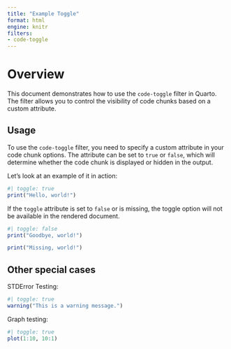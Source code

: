 ```yaml
---
title: "Example Toggle"
format: html
engine: knitr
filters:
- code-toggle
---
```


# Overview

This document demonstrates how to use the `code-toggle` filter in Quarto. The filter allows you to control the visibility of code chunks based on a custom attribute.

## Usage

To use the `code-toggle` filter, you need to specify a custom attribute in your code chunk options. The attribute can be set to `true` or `false`, which will determine whether the code chunk is displayed or hidden in the output.

Let's look at an example of it in action:

```r
#| toggle: true
print("Hello, world!")
```

If the `toggle` attribute is set to `false` or is missing, the toggle option will not be available in the rendered document.

```r
#| toggle: false
print("Goodbye, world!")
```

```r
print("Missing, world!")
```

## Other special cases 

STDError Testing:

```r
#| toggle: true
warning("This is a warning message.")
```

Graph testing: 
```r
#| toggle: true
plot(1:10, 10:1)
```